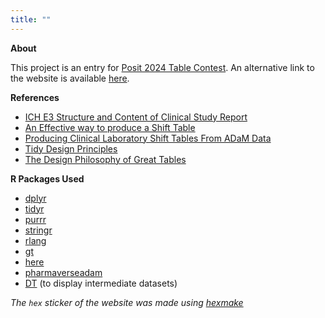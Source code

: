 ```yaml
---
title: ""
---
```


<b>About</b>

This project is an entry for [Posit 2024 Table Contest](https://posit.co/blog/announcing-the-2024-table-contest/). An alternative link to the website is available [here](https://ahasoplakus.github.io/shifter/).

<b>References</b>

-   [ICH E3 Structure and Content of Clinical Study Report](https://www.ema.europa.eu/en/documents/scientific-guideline/ich-e-3-structure-and-content-clinical-study-reports-step-5_en.pdf)
-   [An Effective way to produce a Shift Table](https://www.lexjansen.com/pharmasug-cn/2016/PG/PharmaSUG-China-2016-PG05.pdf)
-   [Producing Clinical Laboratory Shift Tables From ADaM Data](https://www.pharmasug.org/proceedings/2011/CC/PharmaSUG-2011-CC01.pdf)
-   [Tidy Design Principles](https://design.tidyverse.org/)
-   [The Design Philosophy of Great Tables](https://posit-dev.github.io/great-tables/blog/design-philosophy/)

<b>R Packages Used</b>

-   [dplyr](https://github.com/tidyverse/dplyr/)
-   [tidyr](https://github.com/tidyverse/tidyr/)
-   [purrr](https://github.com/tidyverse/purrr/)
-   [stringr](https://github.com/tidyverse/stringr/)
-   [rlang](https://github.com/r-lib/rlang/)
-   [gt](https://github.com/rstudio/gt/)
-   [here](https://github.com/r-lib/here/)
-   [pharmaverseadam](https://github.com/pharmaverse/pharmaverseadam/)
-   [DT](https://github.com/rstudio/DT) (to display intermediate datasets)

*The `hex` sticker of the website was made using [hexmake](https://github.com/ColinFay/hexmake/)*

